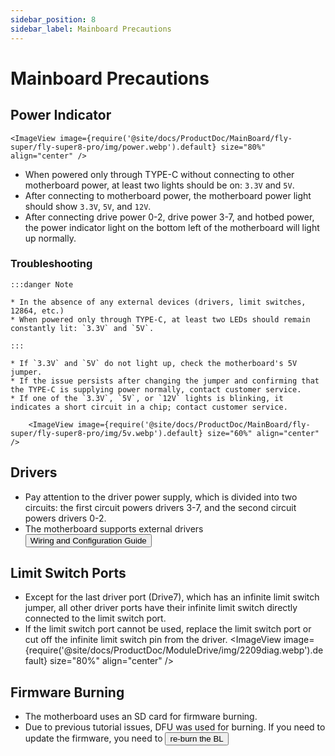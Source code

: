 ```yaml
---
sidebar_position: 8
sidebar_label: Mainboard Precautions
---
```


# Mainboard Precautions

## Power Indicator

    <ImageView image={require('@site/docs/ProductDoc/MainBoard/fly-super/fly-super8-pro/img/power.webp').default} size="80%" align="center" />
* When powered only through TYPE-C without connecting to other motherboard power, at least two lights should be on: `3.3V` and `5V`.
* After connecting to motherboard power, the motherboard power light should show `3.3V`, `5V`, and `12V`.
* After connecting drive power 0-2, drive power 3-7, and hotbed power, the power indicator light on the bottom left of the motherboard will light up normally.

### Troubleshooting


    :::danger Note

    * In the absence of any external devices (drivers, limit switches, 12864, etc.)
    * When powered only through TYPE-C, at least two LEDs should remain constantly lit: `3.3V` and `5V`.

    :::

    * If `3.3V` and `5V` do not light up, check the motherboard's 5V jumper.
    * If the issue persists after changing the jumper and confirming that the TYPE-C is supplying power normally, contact customer service.
    * If one of the `3.3V`, `5V`, or `12V` lights is blinking, it indicates a short circuit in a chip; contact customer service.

        <ImageView image={require('@site/docs/ProductDoc/MainBoard/fly-super/fly-super8-pro/img/5v.webp').default} size="60%" align="center" />

## Drivers

* Pay attention to the driver power supply, which is divided into two circuits: the first circuit powers drivers 3-7, and the second circuit powers drivers 0-2.
* The motherboard supports external drivers     <Button variant="contained" disableElevation component="a" rel="noopener" href="/docs/ProductDoc/ModuleDrive/servo-drive">Wiring and Configuration Guide</Button>

## Limit Switch Ports

* Except for the last driver port (Drive7), which has an infinite limit switch jumper, all other driver ports have their infinite limit switch directly connected to the limit switch port.
* If the limit switch port cannot be used, replace the limit switch port or cut off the infinite limit switch pin from the driver.
        <ImageView image={require('@site/docs/ProductDoc/ModuleDrive/img/2209diag.webp').default} size="80%" align="center" />


## Firmware Burning

* The motherboard uses an SD card for firmware burning.
* Due to previous tutorial issues, DFU was used for burning. If you need to update the firmware, you need to <Button variant="contained" disableElevation component="a" rel="noopener" href="/docs/ProductDoc/MainBoard/fly-super/fly-super8-pro/flash/bl">re-burn the BL</Button>
